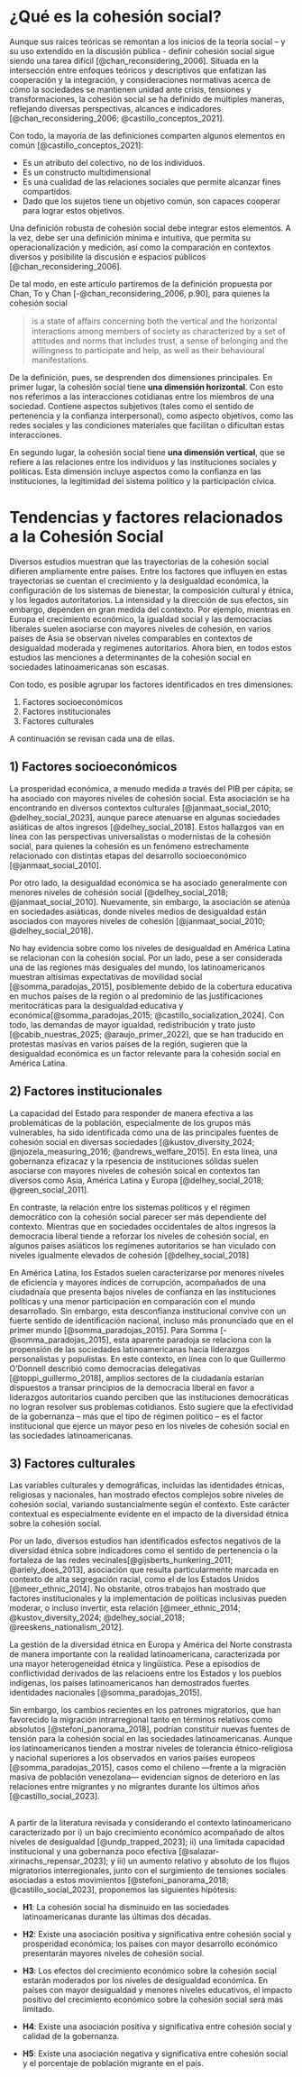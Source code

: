 # ¿Qué es la cohesión social?

Aunque sus raíces teóricas se remontan a los inicios de la teoría social -- y su uso extendido en la discusión pública - definir cohesión social sigue siendo una tarea difícil [@chan_reconsidering_2006]. Situada en la intersección entre enfoques teóricos y descriptivos que enfatizan las cooperación y la integración, y consideraciones normativas acerca de cómo la sociedades se mantienen unidad ante crisis, tensiones y transformaciones, la cohesión social se ha definido de múltiples maneras, reflejando diversas perspectivas, alcances e indicadores [@chan_reconsidering_2006; @castillo_conceptos_2021].

Con todo, la mayoría de las definiciones comparten algunos elementos en común [@castillo_conceptos_2021]:

-   Es un atributo del colectivo, no de los individuos.
-   Es un constructo multidimensional
-   Es una cualidad de las relaciones sociales que permite alcanzar fines compartidos.
-   Dado que los sujetos tiene un objetivo común, son capaces cooperar para lograr estos objetivos.

Una definición robusta de cohesión social debe integrar estos elementos. A la vez, debe ser una definición mínima e intuitiva, que permita su operacionalización y medición, así como la comparación en contextos diversos y posibilite la discusión e espacios públicos [@chan_reconsidering_2006].

De tal modo, en este artículo partiremos de la definición propuesta por Chan, To y Chan [-@chan_reconsidering_2006, p.90], para quienes la cohesión social

> is a state of aﬀairs concerning both the vertical and the horizontal interactions among members of society as characterized by a set of attitudes and norms that includes trust, a sense of belonging and the willingness to participate and help, as well as their behavioural manifestations.

De la definición, pues, se desprenden dos dimensiones principales. En primer lugar, la cohesión social tiene **una dimensión horizontal**. Con esto nos referimos a las interacciones cotidianas entre los miembros de una sociedad. Contiene aspectos subjetivos (tales como el sentido de pertenencia y la confianza interpersonal), como aspecto objetivos, como las redes sociales y las condiciones materiales que facilitan o dificultan estas interacciones.

En segundo lugar, la cohesión social tiene **una dimensión vertical**, que se refiere a las relaciones entre los individuos y las instituciones sociales y políticas. Esta dimensión incluye aspectos como la confianza en las instituciones, la legitimidad del sistema político y la participación cívica.

# Tendencias y factores relacionados a la Cohesión Social

Diversos estudios muestran que las trayectorias de la cohesión social difieren ampliamente entre países. Entre los factores que influyen en estas trayectorias se cuentan el crecimiento y la desigualdad económica, la configuración de los sistemas de bienestar, la composición cultural y étnica, y los legados autoritatorios. La intensidad y la dirección de sus efectos, sin embargo, dependen en gran medida del contexto. Por ejemplo, mientras en Europa el crecimiento económico, la igualdad social y las democracias liberales suelen asociarse con mayores niveles de cohesión, en varios países de Asia se observan niveles comparables en contextos de desigualdad moderada y regímenes autoritarios. Ahora bien, en todos estos estudios las menciones a determinantes de la cohesión social en sociedades latinoamericanas son escasas.

Con todo, es posible agrupar los factores identificados en tres dimensiones:

1.  Factores socioeconómicos
2.  Factores institucionales
3.  Factores culturales

A continuación se revisan cada una de ellas.

## 1) Factores socioeconómicos

La prosperidad económica, a menudo medida a través del PIB per cápita, se ha asociado con mayores niveles de cohesión social. Esta asociación se ha encontrando en diversos contextos culturales [@janmaat_social_2010; @delhey_social_2023], aunque parece atenuarse en algunas sociedades asiáticas de altos ingresos [@delhey_social_2018]. Estos hallazgos van en línea con las perspectivas universalistas o modernistas de la cohesión social, para quienes la cohesión es un fenómeno estrechamente relacionado con distintas etapas del desarrollo socioeconómico [@janmaat_social_2010].

Por otro lado, la desigualdad económica se ha asociado generalmente con menores niveles de cohesión social [@delhey_social_2018; @janmaat_social_2010]. Nuevamente, sin embargo, la asociación se atenúa en sociedades asiáticas, donde niveles medios de desigualdad están asociados con mayores niveles de cohesión [@janmaat_social_2010; @delhey_social_2018].

No hay evidencia sobre como los niveles de desigualdad en América Latina se relacionan con la cohesión social. Por un lado, pese a ser considerada una de las regiones más desiguales del mundo, los latinoamericanos muestran altísimas expectativas de movilidad social [@somma_paradojas_2015], posiblemente debido de la cobertura educativa en muchos países de la región o al predominio de las justificaciones meritocráticas para la desigualdad educativa y económica[@somma_paradojas_2015; @castillo_socialization_2024]. Con todo, las demandas de mayor igualdad, redistribución y trato justo [@cabib_nuestras_2025; @araujo_primer_2022], que se han traducido en protestas masivas en varios países de la región, sugieren que la desigualdad económica es un factor relevante para la cohesión social en América Latina.

## 2) Factores institucionales

La capacidad del Estado para responder de manera efectiva a las problemáticas de la población, especialmente de los grupos más vulnerables, ha sido identificada como una de las principales fuentes de cohesión social en diversas sociedades [@kustov_diversity_2024; @njozela_measuring_2016; @andrews_welfare_2015]. En esta línea, una gobernanza efizacaz y la rpesencia de instituciones sólidas suelen asociarse con mayores niveles de cohesión soical en contextos tan diversos como Asia, América Latina y Europa [@delhey_social_2018; @green_social_2011].

En contraste, la relación entre los sistemas políticos y el régimen democrático con la cohesión social parecer ser más dependiente del contexto. Mientras que en sociedades occidentales de altos ingresos la democracia liberal tiende a reforzar los niveles de cohesión social, en algunos países asiáticos los regímenes autoritarios se han viculado con niveles igualmente elevados de cohesión [@delhey_social_2018]

En América Latina, los Estados suelen caracterizarse por menores niveles de eficiencia y mayores índices de corrupción, acompañados de una ciudadnaía que presenta bajos niveles de confianza en las instituciones políticas y una menor participación en comparación con el mundo desarrollado. Sin embargo, esta desconfianza institucional convive con un fuerte sentido de identificación nacional, incluso más pronunciado que en el primer mundo [@somma_paradojas_2015]. Para Somma [-@somma_paradojas_2015], esta aparente paradoja se relaciona con la propensión de las sociedades latinoamericanas hacia liderazgos personalistas y populistas. En este contexto, en línea con lo que Guillermo O'Donnell describió como democracias delegativas [@toppi_guillermo_2018], amplios sectores de la ciudadanía estarían dispuestos a transar principios de la democracia liberal en favor a liderazgos autoritarios cuando perciben que las instituciones democráticas no logran resolver sus problemas cotidianos. Esto sugiere que la efectividad de la gobernanza -- más que el tipo de régimen político -- es el factor institucional que ejerce un mayor peso en los niveles de cohesión social en las sociedades latinoamericanas.

## 3) Factores culturales

Las variables culturales y demográficas, incluidas las identidades étnicas, religiosas y nacionales, han mostrado efectos complejos sobre niveles de cohesión social, variando sustancialmente según el contexto. Este carácter contextual es especialmente evidente en el impacto de la diversidad étnica sobre la cohesión social.

Por un lado, diversos estudios han identificados esfectos negativos de la diversidad étnica sobre indicadores como el sentido de pertenencia o la fortaleza de las redes vecinales[@gijsberts_hunkering_2011; @ariely_does_2013], asociación que resulta particularmente marcada en contexto de alta segregación racial, como el de los Estados Unidos [@meer_ethnic_2014]. No obstante, otros trabajos han mostrado que factores institucionales y la implementación de políticas inclusivas pueden moderar, o incluso invertir, esta relación [@meer_ethnic_2014; @kustov_diversity_2024; @delhey_social_2018; @reeskens_nationalism_2012].

La gestión de la diversidad étnica en Europa y América del Norte constrasta de manera importante con la realidad latinoamericana, caracterizada por una mayor heterogeneidad étnica y lingüistica. Pese a episodios de conflictividad derivados de las relacioens entre los Estados y los pueblos indígenas, los países latinoamericanos han demostrados fuertes identidades nacionales [@somma_paradojas_2015].

Sin embargo, los cambios recientes en los patrones migratorios, que han favorecido la migración intrarregional tanto en términos relativos como absolutos [@stefoni_panorama_2018], podrían constituir nuevas fuentes de tensión para la cohesión social en las sociedades latinoamericanas. Aunque los latinoamericanos tienden a mostrar niveles de tolerancia étnico-religiosa y nacional superiores a los observados en varios países europeos [@somma_paradojas_2015], casos como el chileno —frente a la migración masiva de población venezolana— evidencian signos de deterioro en las relaciones entre migrantes y no migrantes durante los últimos años [@castillo_social_2023].

## 

A partir de la literatura revisada y considerando el contexto latinoamericano caracterizado por i) un bajo crecimiento económico acompañado de altos niveles de desigualdad [@undp_trapped_2023]; ii) una limitada capacidad institucional y una gobernanza poco efectiva [@salazar-xirinachs_repensar_2023]; y iii) un aumento relativo y absoluto de los flujos migratorios interregionales, junto con el surgimiento de tensiones sociales asociadas a estos movimientos [@stefoni_panorama_2018; @castillo_social_2023], proponemos las siguientes hipótesis:

-   **H1**: La cohesión social ha disminuido en las sociedades latinoamericanas durante las últimas dos décadas.

-   **H2**: Existe una asociación positiva y significativa entre cohesión social y prosperidad económica; los países con mayor desarrollo económico presentarán mayores niveles de cohesión social.

-   **H3**: Los efectos del crecimiento económico sobre la cohesión social estarán moderados por los niveles de desigualdad económica. En países con mayor desigualdad y menores niveles educativos, el impacto positivo del crecimiento económico sobre la cohesión social será más limitado.

-   **H4**: Existe una asociación positiva y significativa entre cohesión social y calidad de la gobernanza.

-   **H5**: Existe una asociación negativa y significativa entre cohesión social y el porcentaje de población migrante en el país.
